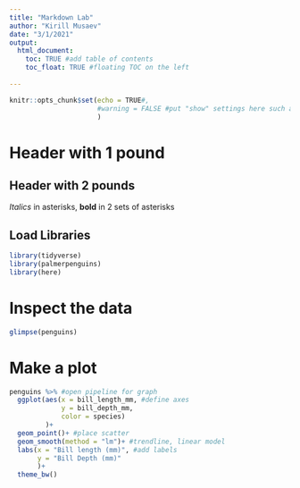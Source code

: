 ```yaml
---
title: "Markdown Lab"
author: "Kirill Musaev"
date: "3/1/2021"
output:
  html_document: 
    toc: TRUE #add table of contents
    toc_float: TRUE #floating TOC on the left
    
---
```


```r
knitr::opts_chunk$set(echo = TRUE#,
                      #warning = FALSE #put "show" settings here such as hide warnings globally
                      )
```

# Header with 1 pound
## Header with 2 pounds
*Italics* in asterisks, **bold** in 2 sets of asterisks

## Load Libraries
```r
library(tidyverse)
library(palmerpenguins)
library(here)

```

# Inspect the data
```r
glimpse(penguins)
```

# Make a plot
```r
penguins %>% #open pipeline for graph
  ggplot(aes(x = bill_length_mm, #define axes
             y = bill_depth_mm, 
             color = species)
         )+
  geom_point()+ #place scatter
  geom_smooth(method = "lm")+ #trendline, linear model
  labs(x = "Bill length (mm)", #add labels
       y = "Bill Depth (mm)"
       )+
  theme_bw()
```

